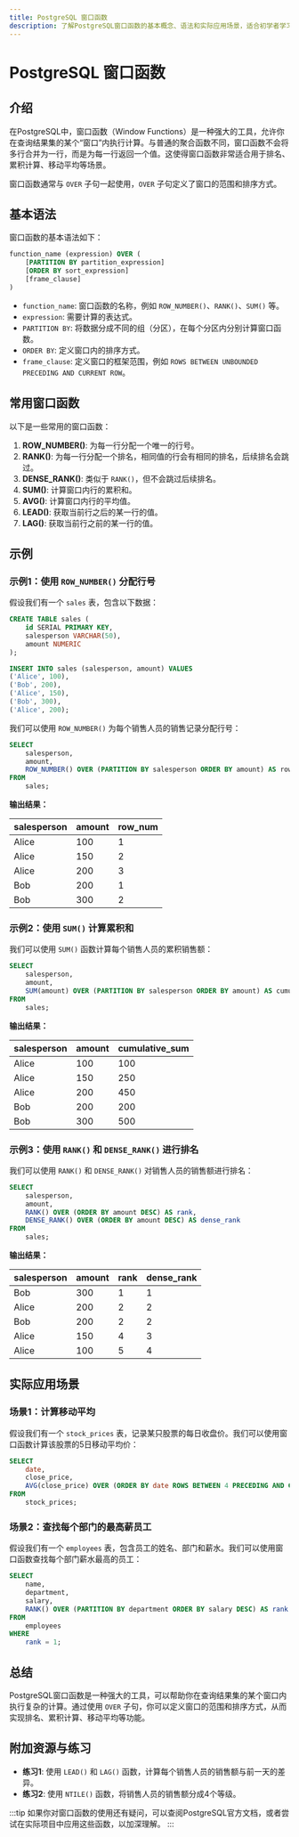 ```yaml
---
title: PostgreSQL 窗口函数
description: 了解PostgreSQL窗口函数的基本概念、语法和实际应用场景，适合初学者学习。
---
```


# PostgreSQL 窗口函数

## 介绍

在PostgreSQL中，窗口函数（Window Functions）是一种强大的工具，允许你在查询结果集的某个“窗口”内执行计算。与普通的聚合函数不同，窗口函数不会将多行合并为一行，而是为每一行返回一个值。这使得窗口函数非常适合用于排名、累积计算、移动平均等场景。

窗口函数通常与 `OVER` 子句一起使用，`OVER` 子句定义了窗口的范围和排序方式。

## 基本语法

窗口函数的基本语法如下：

```sql
function_name (expression) OVER (
    [PARTITION BY partition_expression]
    [ORDER BY sort_expression]
    [frame_clause]
)
```

- `function_name`: 窗口函数的名称，例如 `ROW_NUMBER()`、`RANK()`、`SUM()` 等。
- `expression`: 需要计算的表达式。
- `PARTITION BY`: 将数据分成不同的组（分区），在每个分区内分别计算窗口函数。
- `ORDER BY`: 定义窗口内的排序方式。
- `frame_clause`: 定义窗口的框架范围，例如 `ROWS BETWEEN UNBOUNDED PRECEDING AND CURRENT ROW`。

## 常用窗口函数

以下是一些常用的窗口函数：

1. **ROW_NUMBER()**: 为每一行分配一个唯一的行号。
2. **RANK()**: 为每一行分配一个排名，相同值的行会有相同的排名，后续排名会跳过。
3. **DENSE_RANK()**: 类似于 `RANK()`，但不会跳过后续排名。
4. **SUM()**: 计算窗口内行的累积和。
5. **AVG()**: 计算窗口内行的平均值。
6. **LEAD()**: 获取当前行之后的某一行的值。
7. **LAG()**: 获取当前行之前的某一行的值。

## 示例

### 示例1：使用 `ROW_NUMBER()` 分配行号

假设我们有一个 `sales` 表，包含以下数据：

```sql
CREATE TABLE sales (
    id SERIAL PRIMARY KEY,
    salesperson VARCHAR(50),
    amount NUMERIC
);

INSERT INTO sales (salesperson, amount) VALUES
('Alice', 100),
('Bob', 200),
('Alice', 150),
('Bob', 300),
('Alice', 200);
```

我们可以使用 `ROW_NUMBER()` 为每个销售人员的销售记录分配行号：

```sql
SELECT
    salesperson,
    amount,
    ROW_NUMBER() OVER (PARTITION BY salesperson ORDER BY amount) AS row_num
FROM
    sales;
```

**输出结果：**

| salesperson | amount | row_num |
|-------------|--------|---------|
| Alice       | 100    | 1       |
| Alice       | 150    | 2       |
| Alice       | 200    | 3       |
| Bob         | 200    | 1       |
| Bob         | 300    | 2       |

### 示例2：使用 `SUM()` 计算累积和

我们可以使用 `SUM()` 函数计算每个销售人员的累积销售额：

```sql
SELECT
    salesperson,
    amount,
    SUM(amount) OVER (PARTITION BY salesperson ORDER BY amount) AS cumulative_sum
FROM
    sales;
```

**输出结果：**

| salesperson | amount | cumulative_sum |
|-------------|--------|----------------|
| Alice       | 100    | 100            |
| Alice       | 150    | 250            |
| Alice       | 200    | 450            |
| Bob         | 200    | 200            |
| Bob         | 300    | 500            |

### 示例3：使用 `RANK()` 和 `DENSE_RANK()` 进行排名

我们可以使用 `RANK()` 和 `DENSE_RANK()` 对销售人员的销售额进行排名：

```sql
SELECT
    salesperson,
    amount,
    RANK() OVER (ORDER BY amount DESC) AS rank,
    DENSE_RANK() OVER (ORDER BY amount DESC) AS dense_rank
FROM
    sales;
```

**输出结果：**

| salesperson | amount | rank | dense_rank |
|-------------|--------|------|------------|
| Bob         | 300    | 1    | 1          |
| Alice       | 200    | 2    | 2          |
| Bob         | 200    | 2    | 2          |
| Alice       | 150    | 4    | 3          |
| Alice       | 100    | 5    | 4          |

## 实际应用场景

### 场景1：计算移动平均

假设我们有一个 `stock_prices` 表，记录某只股票的每日收盘价。我们可以使用窗口函数计算该股票的5日移动平均价：

```sql
SELECT
    date,
    close_price,
    AVG(close_price) OVER (ORDER BY date ROWS BETWEEN 4 PRECEDING AND CURRENT ROW) AS moving_avg
FROM
    stock_prices;
```

### 场景2：查找每个部门的最高薪员工

假设我们有一个 `employees` 表，包含员工的姓名、部门和薪水。我们可以使用窗口函数查找每个部门薪水最高的员工：

```sql
SELECT
    name,
    department,
    salary,
    RANK() OVER (PARTITION BY department ORDER BY salary DESC) AS rank
FROM
    employees
WHERE
    rank = 1;
```

## 总结

PostgreSQL窗口函数是一种强大的工具，可以帮助你在查询结果集的某个窗口内执行复杂的计算。通过使用 `OVER` 子句，你可以定义窗口的范围和排序方式，从而实现排名、累积计算、移动平均等功能。

## 附加资源与练习

- **练习1**: 使用 `LEAD()` 和 `LAG()` 函数，计算每个销售人员的销售额与前一天的差异。
- **练习2**: 使用 `NTILE()` 函数，将销售人员的销售额分成4个等级。

:::tip
如果你对窗口函数的使用还有疑问，可以查阅PostgreSQL官方文档，或者尝试在实际项目中应用这些函数，以加深理解。
:::
